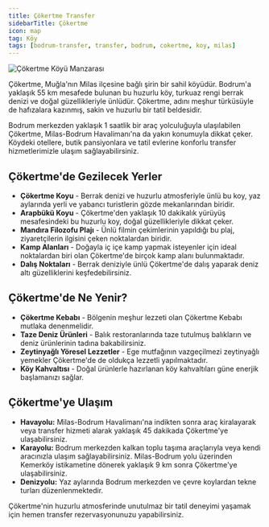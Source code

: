 ```yaml
---
title: Çökertme Transfer
sidebarTitle: Çökertme
icon: map
tag: Köy
tags: [bodrum-transfer, transfer, bodrum, cokertme, koy, milas]
---
```


<img src="https://res.cloudinary.com/djzzikcey/image/upload/v1752966658/petzlufpva2a9es65wxd.jpg" alt="Çökertme Köyü Manzarası" />

Çökertme, Muğla'nın Milas ilçesine bağlı şirin bir sahil köyüdür. Bodrum'a yaklaşık 55 km mesafede bulunan bu huzurlu köy, turkuaz rengi berrak denizi ve doğal güzellikleriyle ünlüdür. Çökertme, adını meşhur türküsüyle de hafızalara kazınmış, sakin ve huzurlu bir tatil beldesidir.

Bodrum merkezden yaklaşık 1 saatlik bir araç yolculuğuyla ulaşılabilen Çökertme, Milas-Bodrum Havalimanı'na da yakın konumuyla dikkat çeker. Köydeki otellere, butik pansiyonlara ve tatil evlerine konforlu transfer hizmetlerimizle ulaşım sağlayabilirsiniz.

## Çökertme'de Gezilecek Yerler

- **Çökertme Koyu** - Berrak denizi ve huzurlu atmosferiyle ünlü bu koy, yaz aylarında yerli ve yabancı turistlerin gözde mekanlarından biridir.
- **Arapbükü Koyu** - Çökertme'den yaklaşık 10 dakikalık yürüyüş mesafesindeki bu huzurlu koy, doğal güzellikleriyle dikkat çeker.
- **Mandıra Filozofu Plajı** - Ünlü filmin çekimlerinin yapıldığı bu plaj, ziyaretçilerin ilgisini çeken noktalardan biridir.
- **Kamp Alanları** - Doğayla iç içe kamp yapmak isteyenler için ideal noktalardan biri olan Çökertme'de birçok kamp alanı bulunmaktadır.
- **Dalış Noktaları** - Berrak deniziyle ünlü Çökertme'de dalış yaparak deniz altı güzelliklerini keşfedebilirsiniz.

## Çökertme'de Ne Yenir?

- **Çökertme Kebabı** - Bölgenin meşhur lezzeti olan Çökertme Kebabı mutlaka denenmelidir.
- **Taze Deniz Ürünleri** - Balık restoranlarında taze tutulmuş balıkların ve deniz ürünlerinin tadına bakabilirsiniz.
- **Zeytinyağlı Yöresel Lezzetler** - Ege mutfağının vazgeçilmezi zeytinyağlı yemekler Çökertme'de de oldukça lezzetli yapılmaktadır.
- **Köy Kahvaltısı** - Doğal ürünlerle hazırlanan köy kahvaltıları güne enerjik başlamanızı sağlar.

## Çökertme'ye Ulaşım

- **Havayolu:** Milas-Bodrum Havalimanı'na indikten sonra araç kiralayarak veya transfer hizmeti alarak yaklaşık 45 dakikada Çökertme'ye ulaşabilirsiniz.
- **Karayolu:** Bodrum merkezden kalkan toplu taşıma araçlarıyla veya kendi aracınızla ulaşım sağlayabilirsiniz. Milas-Bodrum yolu üzerinden Kemerköy istikametine dönerek yaklaşık 9 km sonra Çökertme'ye ulaşabilirsiniz.
- **Denizyolu:** Yaz aylarında Bodrum merkezden ve çevre koylardan tekne turları düzenlenmektedir.

Çökertme'nin huzurlu atmosferinde unutulmaz bir tatil deneyimi yaşamak için hemen transfer rezervasyonunuzu yapabilirsiniz.
